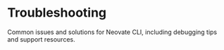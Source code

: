 # Troubleshooting

Common issues and solutions for Neovate CLI, including debugging tips and support resources.